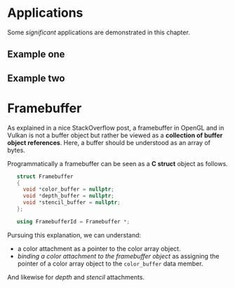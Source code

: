 # Applications

Some _significant_ applications are demonstrated
in this chapter.

## Example one

## Example two

Framebuffer
===========

As explained in a nice StackOverflow post, a framebuffer in OpenGL and in Vulkan
is not a buffer object but rather be viewed as a **collection of buffer object
references**. Here, a buffer should be understood as an array of bytes.

Programmatically a framebuffer can be seen as a **C struct** object as follows.


```cpp
   struct Framebuffer
   {
     void *color_buffer = nullptr;
     void *depth_buffer = nullptr;
     void *stencil_buffer = nullptr;
   };

   using FramebufferId = Framebuffer *;
```

Pursuing this explanation, we can understand:

- a color attachment as a pointer to the color array object.
- *binding a color attachment to the framebuffer object* as assigning
  the pointer of a color array object to the `color_buffer` data member.

And likewise for *depth* and *stencil* attachments.
